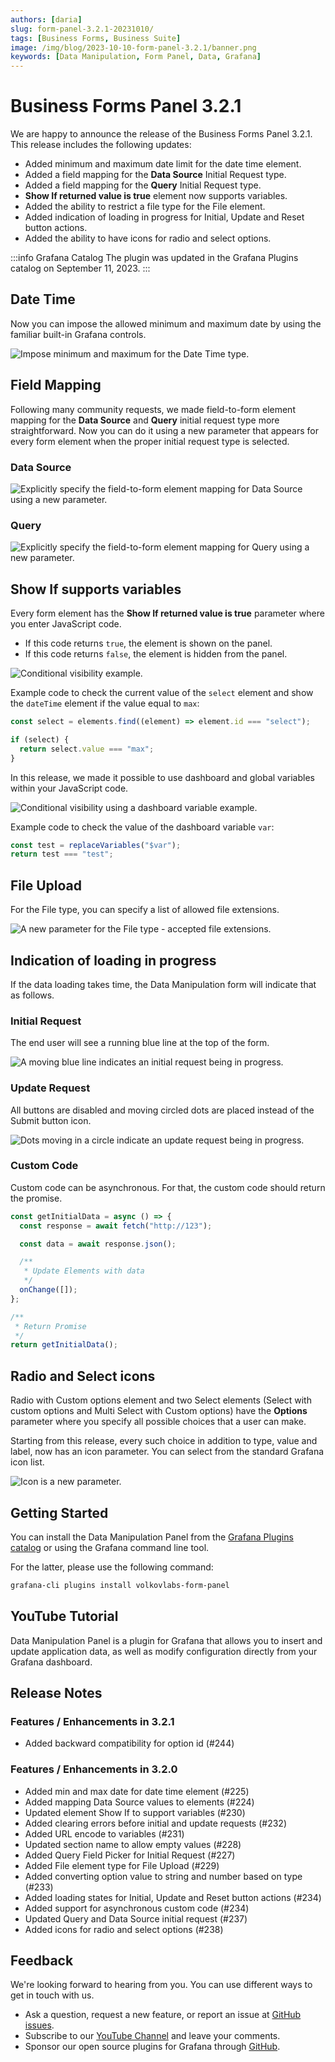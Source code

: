 ```yaml
---
authors: [daria]
slug: form-panel-3.2.1-20231010/
tags: [Business Forms, Business Suite]
image: /img/blog/2023-10-10-form-panel-3.2.1/banner.png
keywords: [Data Manipulation, Form Panel, Data, Grafana]
---
```



# Business Forms Panel 3.2.1

We are happy to announce the release of the Business Forms Panel 3.2.1. This release includes the following updates:

- Added minimum and maximum date limit for the date time element.
- Added a field mapping for the <b>Data Source</b> Initial Request type.
- Added a field mapping for the <b>Query</b> Initial Request type.
- <b>Show If returned value is true</b> element now supports variables.
- Added the ability to restrict a file type for the File element.
- Added indication of loading in progress for Initial, Update and Reset button actions.
- Added the ability to have icons for radio and select options.

:::info Grafana Catalog
The plugin was updated in the Grafana Plugins catalog on September 11, 2023.
:::

<Shorts
  src="https://www.youtube.com/embed/pBaKNTCjIVg"
  title="Business Forms Panel 3.2.1 for Grafana."
/>

## Date Time

Now you can impose the allowed minimum and maximum date by using the familiar built-in Grafana controls.

<Image
  title="Impose minimum and maximum for the Date Time type."
  src="/img/blog/2023-10-10-form-panel-3.2.1/min-max.png"
/>

## Field Mapping

Following many community requests, we made field-to-form element mapping for the <b>Data Source</b> and <b>Query</b> initial request type more straightforward. Now you can do it using a new parameter that appears for every form element when the proper initial request type is selected.

### Data Source

<Image
  title="Explicitly specify the field-to-form element mapping for Data Source using a new parameter."
  src="/img/blog/2023-10-10-form-panel-3.2.1/field-name-ds.png"
/>

### Query

<Image
  title="Explicitly specify the field-to-form element mapping for Query using a new parameter."
  src="/img/blog/2023-10-10-form-panel-3.2.1/field-name-query.png"
/>

## Show If supports variables

Every form element has the <b>Show If returned value is true</b> parameter where you enter JavaScript code.

- If this code returns `true`, the element is shown on the panel.
- If this code returns `false`, the element is hidden from the panel.

<Image
  title="Conditional visibility example."
  src="/img/blog/2023-10-10-form-panel-3.2.1/select.png"
/>

Example code to check the current value of the `select` element and show the `dateTime` element if the value equal to `max`:

```js
const select = elements.find((element) => element.id === "select");

if (select) {
  return select.value === "max";
}
```

In this release, we made it possible to use dashboard and global variables within your JavaScript code.

<Image
  title="Conditional visibility using a dashboard variable example."
  src="/img/blog/2023-10-10-form-panel-3.2.1/var.png"
/>

Example code to check the value of the dashboard variable `var`:

```js
const test = replaceVariables("$var");
return test === "test";
```

## File Upload

For the File type, you can specify a list of allowed file extensions.

<Image
  title="A new parameter for the File type - accepted file extensions."
  src="/img/blog/2023-10-10-form-panel-3.2.1/accepted.png"
/>

## Indication of loading in progress

If the data loading takes time, the Data Manipulation form will indicate that as follows.

### Initial Request

The end user will see a running blue line at the top of the form.

<Image
  title="A moving blue line indicates an initial request being in progress."
  src="/img/blog/2023-10-10-form-panel-3.2.1/status-initial.png"
/>

### Update Request

All buttons are disabled and moving circled dots are placed instead of the Submit button icon.

<Image
  title="Dots moving in a circle indicate an update request being in progress."
  src="/img/blog/2023-10-10-form-panel-3.2.1/status-update.png"
/>

### Custom Code

Custom code can be asynchronous. For that, the custom code should return the promise.

```js
const getInitialData = async () => {
  const response = await fetch("http://123");

  const data = await response.json();

  /**
   * Update Elements with data
   */
  onChange([]);
};

/**
 * Return Promise
 */
return getInitialData();
```

## Radio and Select icons

Radio with Custom options element and two Select elements (Select with custom options and Multi Select with Custom options) have the <b>Options</b> parameter where you specify all possible choices that a user can make.

Starting from this release, every such choice in addition to type, value and label, now has an icon parameter. You can select from the standard Grafana icon list.

<Image
  title="Icon is a new parameter."
  src="/img/blog/2023-10-10-form-panel-3.2.1/icons.png"
/>

## Getting Started

You can install the Data Manipulation Panel from the [Grafana Plugins catalog](https://grafana.com/grafana/plugins/volkovlabs-form-panel/) or using the Grafana command line tool.

For the latter, please use the following command:

```bash
grafana-cli plugins install volkovlabs-form-panel
```

## YouTube Tutorial

Data Manipulation Panel is a plugin for Grafana that allows you to insert and update application data, as well as modify configuration directly from your Grafana dashboard.

<Youtube
  id="hVy9NfFiI5U"
  title="Use REST API, Data Source, and Queries to manipulate your data."
/>

## Release Notes

### Features / Enhancements in 3.2.1

- Added backward compatibility for option id (#244)

### Features / Enhancements in 3.2.0

- Added min and max date for date time element (#225)
- Added mapping Data Source values to elements (#224)
- Updated element Show If to support variables (#230)
- Added clearing errors before initial and update requests (#232)
- Added URL encode to variables (#231)
- Updated section name to allow empty values (#228)
- Added Query Field Picker for Initial Request (#227)
- Added File element type for File Upload (#229)
- Added converting option value to string and number based on type (#233)
- Added loading states for Initial, Update and Reset button actions (#234)
- Added support for asynchronous custom code (#234)
- Updated Query and Data Source initial request (#237)
- Added icons for radio and select options (#238)

## Feedback

We're looking forward to hearing from you. You can use different ways to get in touch with us.

- Ask a question, request a new feature, or report an issue at [GitHub issues](https://github.com/volkovlabs/volkovlabs-form-panel/issues).
- Subscribe to our [YouTube Channel](https://www.youtube.com/@volkovlabs) and leave your comments.
- Sponsor our open source plugins for Grafana through [GitHub](https://github.com/sponsors/VolkovLabs).
